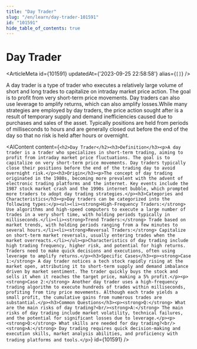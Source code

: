 ```yaml
---
title: "Day Trader"
slug: "/en/learn/day-trader-101591"
id: "101591"
hide_table_of_contents: true
---
```



# Day Trader

<ArticleMeta id={101591} updatedAt={'2023-09-25 22:58:58'} alias={`[]`} />
<div className='border-solid border-b border-t-0 my-4 border-[var(--ifm-color-gray-300)]' />

A day trader is a type of trader who executes a relatively large volume of short and long trades to capitalize on intraday market price action. The goal is to profit from very short-term price movements. Day traders can also use leverage to amplify returns, which can also amplify losses.While many strategies are employed by day traders, the price action sought after is a result of temporary supply and demand inefficiencies caused due to purchases and sales of the asset. Typically positions are held from periods of milliseconds to hours and are generally closed out before the end of the day so that no risk is held after hours or overnight.

<AIContent content={`<h2>Day Trader</h2><h3>Definition</h3><p>A day trader is a trader who specializes in short-term trading, aiming to profit from intraday market price fluctuations. The goal is to capitalize on very short-term price movements. Day traders typically close their positions before the end of the trading day to avoid overnight risk.</p><h3>Origin</h3><p>The concept of day trading originated in the 1980s, becoming more prevalent with the advent of electronic trading platforms and the internet. Key events include the 1987 stock market crash and the 1990s internet bubble, which prompted more traders to adopt day trading strategies.</p><h3>Categories and Characteristics</h3><p>Day traders can be categorized into the following types:</p><ul><li><strong>High-Frequency Traders:</strong> Use algorithms and high-speed computers to execute a large number of trades in a very short time, with holding periods typically in milliseconds.</li><li><strong>Trend Traders:</strong> Trade based on market trends, with holding periods ranging from a few minutes to several hours.</li><li><strong>Reversal Traders:</strong> Capitalize on short-term market reversals, usually entering trades when the market overreacts.</li></ul><p>Characteristics of day trading include high trading frequency, higher risk, and potential for high returns. Traders need to make quick decisions and executions, often using leverage to amplify returns.</p><h3>Specific Cases</h3><p><strong>Case 1:</strong> A day trader notices a tech stock rapidly rising at the market open, attributing it to short-term supply and demand imbalance driven by market sentiment. The trader quickly buys the stock and sells it when it reaches the target price, making a 5% profit.</p><p><strong>Case 2:</strong> Another day trader uses a high-frequency trading algorithm to execute hundreds of trades within milliseconds, profiting from tiny price movements. Although each trade yields a small profit, the cumulative gains from numerous trades are substantial.</p><h3>Common Questions</h3><p><strong>Q:</strong> What are the main risks of day trading?<br/><strong>A:</strong> The main risks of day trading include market volatility, technical failures, and the potential for significant losses due to leverage.</p><p><strong>Q:</strong> What skills are needed for day trading?<br/><strong>A:</strong> Day trading requires quick decision-making and execution skills, market analysis abilities, and proficiency with trading platforms and tools.</p>`} id={101591} />
